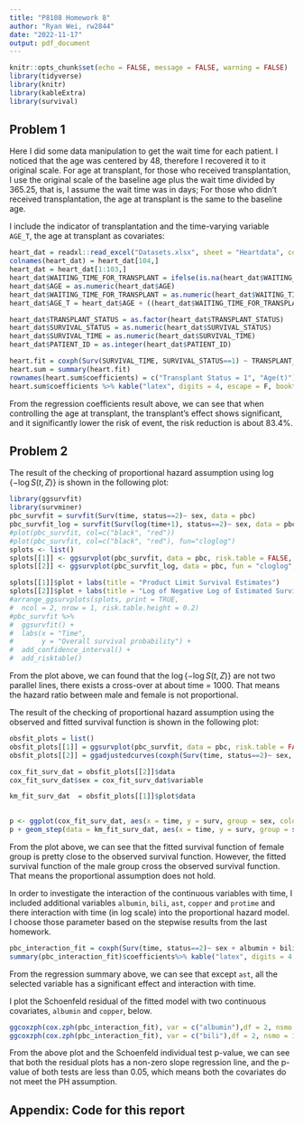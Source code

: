 ```yaml
---
title: "P8108 Homework 8"
author: "Ryan Wei, rw2844"
date: "2022-11-17"
output: pdf_document
---
```


```r
knitr::opts_chunk$set(echo = FALSE, message = FALSE, warning = FALSE)
library(tidyverse)
library(knitr)
library(kableExtra)
library(survival)
```

## Problem 1

Here I did some data manipulation to get the wait time for each patient. I noticed that the age was centered by 48, therefore I recovered it to it original scale. For age at transplant, for those who received transplantation, I use the original scale of the baseline age plus the wait time divided by 365.25, that is, I assume the wait time was in days; For those who didn't received transplantation, the age at transplant is the same to the baseline age.

I include the indicator of transplantation and the time-varying variable `AGE_T`, the age at transplant as covariates:

```r
heart_dat = readxl::read_excel("Datasets.xlsx", sheet = "Heartdata", col_names = FALSE)
colnames(heart_dat) = heart_dat[104,]
heart_dat = heart_dat[1:103,]
heart_dat$WAITING_TIME_FOR_TRANSPLANT = ifelse(is.na(heart_dat$WAITING_TIME_FOR_TRANSPLANT), 0, heart_dat$WAITING_TIME_FOR_TRANSPLANT)
heart_dat$AGE = as.numeric(heart_dat$AGE)
heart_dat$WAITING_TIME_FOR_TRANSPLANT = as.numeric(heart_dat$WAITING_TIME_FOR_TRANSPLANT)
heart_dat$AGE_T = heart_dat$AGE + ((heart_dat$WAITING_TIME_FOR_TRANSPLANT)/365.25)

heart_dat$TRANSPLANT_STATUS = as.factor(heart_dat$TRANSPLANT_STATUS)
heart_dat$SURVIVAL_STATUS = as.numeric(heart_dat$SURVIVAL_STATUS)
heart_dat$SURVIVAL_TIME = as.numeric(heart_dat$SURVIVAL_TIME)
heart_dat$PATIENT_ID = as.integer(heart_dat$PATIENT_ID)
```


```r
heart.fit = coxph(Surv(SURVIVAL_TIME, SURVIVAL_STATUS==1) ~ TRANSPLANT_STATUS + AGE_T, data = heart_dat)
heart.sum = summary(heart.fit)
rownames(heart.sum$coefficients) = c("Transplant Status = 1", "Age(t)")
heart.sum$coefficients %>% kable("latex", digits = 4, escape = F, booktabs = T, caption = "Regresion Coefficients Estimates of the Time-Varying Cox Model") %>% kable_styling(position = "center", latex_options = "hold_position")
```
From the regression coefficients result above, we can see that when controlling the age at transplant, the transplant’s effect shows significant, and it significantly lower the risk of event, the risk reduction is about $83.4\%$.


## Problem 2

The result of the checking of proportional hazard assumption using $\log\{-\log S(t,Z)\}$ is shown in the following plot:

```r
library(ggsurvfit)
library(survminer)
pbc_survfit = survfit(Surv(time, status==2)~ sex, data = pbc)
pbc_survfit_log = survfit(Surv(log(time+1), status==2)~ sex, data = pbc)
#plot(pbc_survfit, col=c("black", "red"))
#plot(pbc_survfit, col=c("black", "red"), fun="cloglog")
splots <- list()
splots[[1]] <- ggsurvplot(pbc_survfit, data = pbc, risk.table = FALSE, ggtheme = theme_minimal(), conf.int = T)
splots[[2]] <- ggsurvplot(pbc_survfit_log, data = pbc, fun = "cloglog", risk.table = FALSE, xlab = "log(Time)",ggtheme = theme_minimal(), xlim = c(3.5,10))

splots[[1]]$plot + labs(title = "Product Limit Survival Estimates")
splots[[2]]$plot + labs(title = "Log of Negative Log of Estimated Survival Function")
#arrange_ggsurvplots(splots, print = TRUE,
#  ncol = 2, nrow = 1, risk.table.height = 0.2)
#pbc_survfit %>% 
#  ggsurvfit() + 
#  labs(x = "Time",
#       y = "Overall survival probability") +
#  add_confidence_interval() +
#  add_risktable()
```

From the plot above, we can found that the $\log\{-\log S(t,Z)\}$ are not two parallel lines, there exists a cross-over at about time = 1000. That means the hazard ratio between male and female is not proportional.


The result of the checking of proportional hazard assumption using the observed and fitted survival function is shown in the following plot:

```r
obsfit_plots = list()
obsfit_plots[[1]] = ggsurvplot(pbc_survfit, data = pbc, risk.table = FALSE, ggtheme = theme_minimal())
obsfit_plots[[2]] = ggadjustedcurves(coxph(Surv(time, status==2)~ sex, data = pbc), variable = "sex", data = pbc, ggtheme = theme_minimal())

cox_fit_surv_dat = obsfit_plots[[2]]$data
cox_fit_surv_dat$sex = cox_fit_surv_dat$variable

km_fit_surv_dat  = obsfit_plots[[1]]$plot$data
  

p <- ggplot(cox_fit_surv_dat, aes(x = time, y = surv, group = sex, color = sex)) + geom_step()
p + geom_step(data = km_fit_surv_dat, aes(x = time, y = surv, group = sex, color = sex), lty = 2) + labs(title = "Observed vs. Fitted Survival, By Sex", caption = "The dashed line is the Observed survival function") + theme_minimal()
```

From the plot above, we can see that the fitted survival function of female group is pretty close to the observed survival function. However, the fitted survival function of the male group cross the observed survival function. That means the proportional assumption does not hold.


In order to investigate the interaction of the continuous variables with time, I included additional variables `albumin`, `bili`, `ast`, `copper` and `protime` and there interaction with time (in log scale) into the proportional hazard model. I choose those parameter based on the stepwise results from the last homework.

```r
pbc_interaction_fit = coxph(Surv(time, status==2)~ sex + albumin + bili + ast + copper + protime + log(time):albumin + log(time):bili + log(time):ast + log(time):copper + log(time):protime, data = pbc)
summary(pbc_interaction_fit)$coefficients%>% kable("latex", digits = 4, escape = F, booktabs = T, caption = "Regresion Coefficients Estimates of the Cox Model with Time Interactions") %>% kable_styling(position = "center", latex_options = "hold_position")
```

From the regression summary above, we can see that except `ast`, all the selected variable has a significant effect and interaction with time.

I plot the Schoenfeld residual of the fitted model with two continuous covariates, `albumin` and `copper`, below.

```r
ggcoxzph(cox.zph(pbc_interaction_fit), var = c("albumin"),df = 2, nsmo = 1000)
ggcoxzph(cox.zph(pbc_interaction_fit), var = c("bili"),df = 2, nsmo = 1000)
```

From the above plot and the Schoenfeld individual test p-value, we can see that both the residual plots has a non-zero slope regression line, and the p-value of both tests are less than 0.05, which means both the covariates do not meet the PH assumption.

\newpage

## Appendix: Code for this report

```r
```

